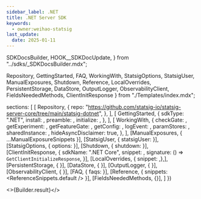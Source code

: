 ```yaml
---
sidebar_label: .NET
title: .NET Server SDK
keywords:
  - owner:weihao-statsig
last_update:
  date: 2025-01-11
---
```


  SDKDocsBuilder,
  HOOK__SDKDocUpdate,
} from "../sdks/_SDKDocsBuilder.mdx";

  Repository,
  GettingStarted,
  FAQ,
  WorkingWith,
  StatsigOptions,
  StatsigUser,
  ManualExposures,
  Shutdown,
  Reference,
  LocalOverrides,
  PersistentStorage,
  DataStore,
  OutputLogger,
  ObservabilityClient,
  FieldsNeededMethods,
  ClientInitResponse
} from "./Templates/index.mdx";


  sections: [
    [
      Repository,
      {
        repo: "https://github.com/statsig-io/statsig-server-core/tree/main/statsig-dotnet",
      },
    ],
    [
      GettingStarted,
      {
        sdkType: ".NET",
        install: <Install />,
        preamble: <Preamble />,
        initialize: <Initialize />,
      },
    ],
    [
      WorkingWith,
      {
        checkGate: <CheckGate />,
        getExperiment: <GetExperiment />,
        getFeatureGate: <GetFeatureGate />,
        getConfig: <GetConfig />,
        logEvent: <LogEvent />,
        paramStores: <ParamStores />,
        sharedInstance: <SharedInstanceSnippet />,
        hideAsyncDisclaimer: true,
      },
    ],
    [ManualExposures, { ...ManualExposureSnippets }],
    [StatsigUser, { statsigUser: <UserSnippet /> }],
    [StatsigOptions, { options: <Options /> }],
    [Shutdown, { shutdown: <ShutdownSnippet /> }],
    [ClientInitResponse, {
      sdkName: ".NET Core",
      snippet: <ClientInitResponseSnippet />,
      signature: () => <code>GetClientInitializeResponse</code>,
    }],
    [LocalOverrides, { snippet: <OverridesSnippet />,},],
    [PersistentStorage, { }],
    [DataStore, { }],
    [OutputLogger, { }],
    [ObservabilityClient, { }],
    [FAQ, { faqs: <MoreFAQs /> }],
    [Reference, { snippets: <ReferenceSnippets.default /> }],
    [FieldsNeededMethods, {}],
  ]
})


<>{Builder.result}</>
